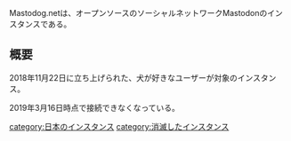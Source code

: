 {{unreachable|year=2019|month=3|day=16}}
{{Infobox instance
| Name          = Mastodog
| Domain        = https://mastodog.net/
| Country       = 日本
| Start         = 2018年11月22日
| Kifu          = なし
| Alias         = なし
}}
Mastodog.netは、オープンソースのソーシャルネットワークMastodonのインスタンスである。

==概要==
2018年11月22日に立ち上げられた、犬が好きなユーザーが対象のインスタンス。

2019年3月16日時点で接続できなくなっている。


{{DEFAULTSORT:mastodog}}
[[category:日本のインスタンス]]
[[category:消滅したインスタンス]]